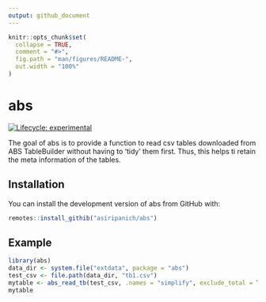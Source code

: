 ```yaml
---
output: github_document
---
```


<!-- README.md is generated from README.Rmd. Please edit that file -->

```r
knitr::opts_chunk$set(
  collapse = TRUE,
  comment = "#>",
  fig.path = "man/figures/README-",
  out.width = "100%"
)
```

# abs

<!-- badges: start -->
[![Lifecycle: experimental](https://img.shields.io/badge/lifecycle-experimental-orange.svg)](https://www.tidyverse.org/lifecycle/#experimental)
<!-- badges: end -->

The goal of abs is to provide a function to read csv tables downloaded from ABS TableBuilder without having to 'tidy' them first. Thus, this helps ti retain the meta information of the tables.

## Installation

You can install the development version of abs from GitHub with:

``` r
remotes::install_githib("asiripanich/abs")
```

## Example

```r
library(abs)
data_dir <- system.file("extdata", package = "abs")
test_csv <- file.path(data_dir, "tb1.csv")
mytable <- abs_read_tb(test_csv, .names = "simplify", exclude_total = TRUE)
mytable
```
